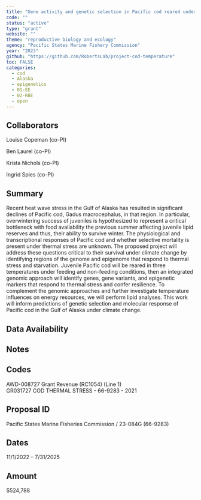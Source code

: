 ```yaml
---
title: "Gene activity and genetic selection in Pacific cod reared under thermal stress"
code: ""
status: "active"
type: "grant"
website: ""
theme: "reproductive biology and ecology"
agency: "Pacific States Marine Fishery Commission"
year: "2023"
github: "https://github.com/RobertsLab/project-cod-temperature"
toc: FALSE
categories:
  - cod
  - Alaska
  - epigenetics
  - 01-EE
  - 02-RBE
  - open
---
```


## Collaborators

Louise Copeman (co-PI)

Ben Laurel (co-PI)

Krista Nichols (co-PI)

Ingrid Spies (co-PI)

## Summary

Recent heat wave stress in the Gulf of Alaska has resulted in significant declines of Pacific cod, Gadus macrocephalus, in that region. In particular, overwintering success of juveniles is hypothesized to represent a critical bottleneck with food availability the previous summer affecting juvenile lipid reserves and thus, their ability to survive winter. The physiological and transcriptional responses of Pacific cod and whether selective mortality is present under thermal stress are unknown. The proposed project will address these questions critical to their survival under climate change by identifying regions of the genome and epigenome that respond to thermal stress and starvation. Juvenile Pacific cod will be reared in three temperatures under feeding and non-feeding conditions, then an integrated genomic approach will identify genes, gene variants, and epigenetic markers that respond to thermal stress and confer resilience. To complement the genomic approaches and further investigate temperature influences on energy resources, we will perform lipid analyses. This work will inform predictions of genetic selection and molecular response of Pacific cod in the Gulf of Alaska under climate change.

## Data Availability

## Notes

::: panel-tabset
## Codes

AWD-008727 Grant Revenue (RC1054) (Line 1)\
GR031727 COD THERMAL STRESS - 66-9283 - 2021

## Proposal ID

Pacific States Marine Fisheries Commission / 23-084G (66-9283)

## Dates

11/1/2022 – 7/31/2025

## Amount

$524,788

:::


